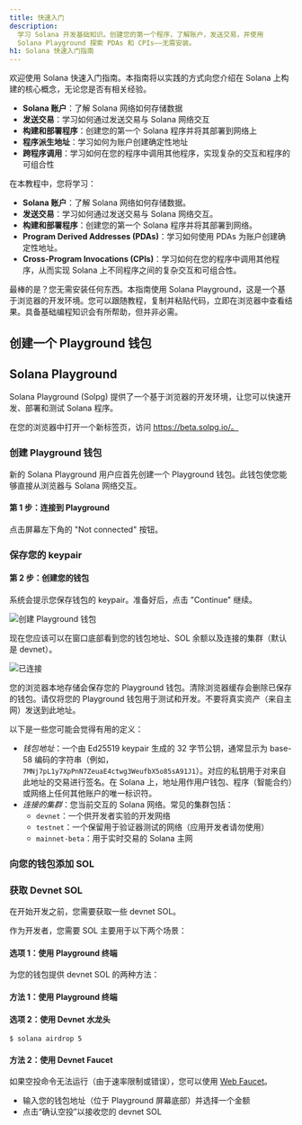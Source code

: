 ```yaml
---
title: 快速入门
description:
  学习 Solana 开发基础知识。创建您的第一个程序，了解账户，发送交易，并使用
  Solana Playground 探索 PDAs 和 CPIs——无需安装。
h1: Solana 快速入门指南
---
```


欢迎使用 Solana 快速入门指南。本指南将以实践的方式向您介绍在 Solana 上构建的核心概念，无论您是否有相关经验。

- **Solana 账户**：了解 Solana 网络如何存储数据
- **发送交易**：学习如何通过发送交易与 Solana 网络交互
- **构建和部署程序**：创建您的第一个 Solana 程序并将其部署到网络上
- **程序派生地址**：学习如何为账户创建确定性地址
- **跨程序调用**：学习如何在您的程序中调用其他程序，实现复杂的交互和程序的可组合性

在本教程中，您将学习：

- **Solana 账户**：了解 Solana 网络如何存储数据。
- **发送交易**：学习如何通过发送交易与 Solana 网络交互。
- **构建和部署程序**：创建您的第一个 Solana 程序并将其部署到网络。
- **Program Derived Addresses (PDAs)**：学习如何使用 PDAs 为账户创建确定性地址。
- **Cross-Program Invocations
  (CPIs)**：学习如何在您的程序中调用其他程序，从而实现 Solana 上不同程序之间的复杂交互和可组合性。

最棒的是？您无需安装任何东西。本指南使用 Solana
Playground，这是一个基于浏览器的开发环境。您可以跟随教程，复制并粘贴代码，立即在浏览器中查看结果。具备基础编程知识会有所帮助，但并非必需。

## 创建一个 Playground 钱包

## Solana Playground

Solana Playground
(Solpg) 提供了一个基于浏览器的开发环境，让您可以快速开发、部署和测试 Solana 程序。

在您的浏览器中打开一个新标签页，访问 https://beta.solpg.io/。

<Steps>
<Step>

### 创建 Playground 钱包

新的 Solana
Playground 用户应首先创建一个 Playground 钱包。此钱包使您能够直接从浏览器与 Solana 网络交互。

#### 第 1 步：连接到 Playground

点击屏幕左下角的 "Not connected" 按钮。

### 保存您的 keypair

#### 第 2 步：创建您的钱包

系统会提示您保存钱包的 keypair。准备好后，点击 "Continue" 继续。

![创建 Playground 钱包](/assets/docs/intro/quickstart/pg-create-wallet.png)

现在您应该可以在窗口底部看到您的钱包地址、SOL 余额以及连接的集群（默认是 devnet）。

![已连接](/assets/docs/intro/quickstart/pg-connected.png)

<Callout>
  您的浏览器本地存储会保存您的 Playground
  钱包。清除浏览器缓存会删除已保存的钱包。请仅将您的 Playground
  钱包用于测试和开发。不要将真实资产（来自主网）发送到此地址。
</Callout>

以下是一些您可能会觉得有用的定义：

- _钱包地址_：一个由 Ed25519
  keypair 生成的 32 字节公钥，通常显示为 base-58 编码的字符串（例如，
  `7MNj7pL1y7XpPnN7ZeuaE4ctwg3WeufbX5o85sA91J1`）。对应的私钥用于对来自此地址的交易进行签名。在 Solana 上，地址用作用户钱包、程序（智能合约）或网络上任何其他账户的唯一标识符。
- _连接的集群_：您当前交互的 Solana 网络。常见的集群包括：
  - `devnet`：一个供开发者实验的开发网络
  - `testnet`：一个保留用于验证器测试的网络（应用开发者请勿使用）
  - `mainnet-beta`：用于实时交易的 Solana 主网

### 向您的钱包添加 SOL

### 获取 Devnet SOL

在开始开发之前，您需要获取一些 devnet SOL。

作为开发者，您需要 SOL 主要用于以下两个场景：

#### 选项 1：使用 Playground 终端

为您的钱包提供 devnet SOL 的两种方法：

#### 方法 1：使用 Playground 终端

#### 选项 2：使用 Devnet 水龙头

```terminal
$ solana airdrop 5
```

#### 方法 2：使用 Devnet Faucet

如果空投命令无法运行（由于速率限制或错误），您可以使用
[Web Faucet](https://faucet.solana.com/)。

- 输入您的钱包地址（位于 Playground 屏幕底部）并选择一个金额
- 点击“确认空投”以接收您的 devnet SOL
